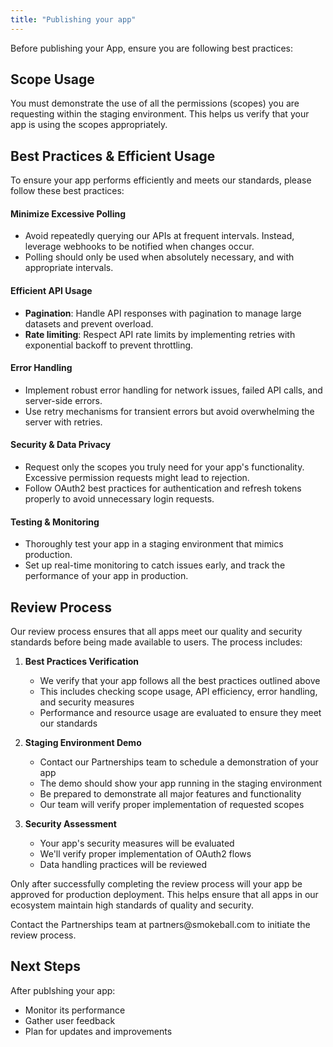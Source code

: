 ```yaml
---
title: "Publishing your app"
---
```


Before publishing your App, ensure you are following best practices:

## Scope Usage
You must demonstrate the use of all the permissions (scopes) you are requesting within the staging environment. This helps us verify that your app is using the scopes appropriately.

## Best Practices & Efficient Usage
To ensure your app performs efficiently and meets our standards, please follow these best practices:

   #### Minimize Excessive Polling
   - Avoid repeatedly querying our APIs at frequent intervals. Instead, leverage webhooks to be notified when changes occur.
   - Polling should only be used when absolutely necessary, and with appropriate intervals.

   #### Efficient API Usage
   - **Pagination**: Handle API responses with pagination to manage large datasets and prevent overload.
   - **Rate limiting**: Respect API rate limits by implementing retries with exponential backoff to prevent throttling.

   #### Error Handling
   - Implement robust error handling for network issues, failed API calls, and server-side errors.
   - Use retry mechanisms for transient errors but avoid overwhelming the server with retries.

   #### Security & Data Privacy
   - Request only the scopes you truly need for your app's functionality. Excessive permission requests might lead to rejection.
   - Follow OAuth2 best practices for authentication and refresh tokens properly to avoid unnecessary login requests.

   #### Testing & Monitoring
   - Thoroughly test your app in a staging environment that mimics production.
   - Set up real-time monitoring to catch issues early, and track the performance of your app in production.

## Review Process
Our review process ensures that all apps meet our quality and security standards before being made available to users. The process includes:

1. **Best Practices Verification**
   - We verify that your app follows all the best practices outlined above
   - This includes checking scope usage, API efficiency, error handling, and security measures
   - Performance and resource usage are evaluated to ensure they meet our standards

2. **Staging Environment Demo**
   - Contact our Partnerships team to schedule a demonstration of your app
   - The demo should show your app running in the staging environment
   - Be prepared to demonstrate all major features and functionality
   - Our team will verify proper implementation of requested scopes

3. **Security Assessment**
   - Your app's security measures will be evaluated
   - We'll verify proper implementation of OAuth2 flows
   - Data handling practices will be reviewed

Only after successfully completing the review process will your app be approved for production deployment. This helps ensure that all apps in our ecosystem maintain high standards of quality and security.

<Info>
 Contact the Partnerships team at partners@smokeball.com to initiate the review process.
</Info>

## Next Steps

After publshing your app:
- Monitor its performance
- Gather user feedback
- Plan for updates and improvements 